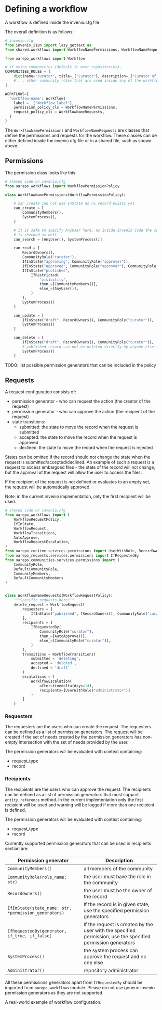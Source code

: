 

# Defining a workflow

<ToDo />

A workflow is defined inside the invenio.cfg file

The overall definition is as follows:

```python
# invenio.cfg
from invenio_i18n import lazy_gettext as _
from shared.workflows import WorkflowNamePermissions, WorkflowNameRequests

from oarepo_workflows import Workflow

# if using communities (default in most repositories).
COMMUNITIES_ROLES = [
    dict(name="curator", title=_("Curator"), description=_("Curator of the community")),
    # ... other community roles that are used inside any of the workflows are here
]

WORKFLOWS={
  'workflow-name': Workflow(
    label = _('Workflow label'),
    permission_policy_cls = WorkflowNamePermissions,
    request_policy_cls = WorkflowNameRequests,
  )
}
```

The `WorkflowNamePermissions` and `WorkflowNameRequests` are classes that define
the permissions and requests for the workflow. These classes can be either defined
inside the invenio.cfg file or in a shared file, such as shown above.


## Permissions

The permission class looks like this:

```python
# shared code or invenio.cfg
from oarepo_workflows import WorkflowPermissionPolicy

class WorkflowNamePermissions(WorkflowPermissionPolicy):

    # can_create can not use InState as no record exists yet
    can_create = [
        CommunityMembers(),
        SystemProcess(),
    ]

    # it is safe to specify AnyUser here, as inside invenio code the can_read
    # is checked as well
    can_search = [AnyUser(), SystemProcess()]

    can_read = [
        RecordOwners(),
        CommunityRole("curator"),
        IfInState("approving", CommunityRole("approver")),
        IfInState("approved", CommunityRole("approver"), CommunityRole("publisher")),
        IfInState("published",
            IfRestricted(
                "visibility",
                then_=[CommunityMembers()],
                else_=[AnyUser()],
            )
        ),
        SystemProcess()
    ]

    can_update = [
        IfInState("draft", RecordOwners(), CommunityRole("curator")),
        SystemProcess()
    ]

    can_delete = [
        IfInState("draft", RecordOwners(), CommunityRole("curator")),
        # published record can not be deleted directly by anyone else than system
        SystemProcess()
    ]
```

TODO: list possible permission generators that can be included in the policy

## Requests

A request configuration consists of:

* permission generator - who can request the action (the creator of the request)
* permission generator - who can approve the action (the recipient of the request)
* state transitions:
  * submitted: the state to move the record when the request is submitted
  * accepted: the state to move the record when the request is approved
  * declined: the state to move the record when the request is rejected

States can be omitted if the record should not change the state when the request
is submitted/accepted/declined. An example of such a request is a request to access
embargoed files - the state of the record will not change, but the approval of the
request will allow the user to access the files.

If the recipient of the request is not defined or evaluates to an empty set, the request
will be automatically approved.

Note: in the current invenio implementation, only the first recipient will be used.

```python
# shared code or invenio.cfg
from oarepo_workflows import (
    WorkflowRequestPolicy,
    IfInState,
    WorkflowRequest,
    WorkflowTransitions,
    AutoApprove,
    WorkflowRequestEscalation,
)
from oarepo_runtime.services.permissions import UserWithRole, RecordOwners
from oarepo_requests.services.permissions import IfRequestedBy
from oarepo_communities.services.permissions import (
    CommunityRole,
    DefaultCommunityRole,
    CommunityMembers,
    DefaultCommunityMembers
)


class WorkflowNameRequests(WorkflowRequestPolicy):
    """Specific requests here"""
    delete_request = WorkflowRequest(
        requesters = [
            IfInState("published", [RecordOwners(), CommunityRole("curator")]),
        ],
        recipients = [
            IfRequestedBy(
                CommunityRole("curator"),
                then_=[AutoApprove()],
                else_=[CommunityRole("curator")],
            )
        ],
        transitions = WorkflowTransitions(
            submitted = 'deleting',
            accepted = 'deleted',
            declined = 'draft'
        )
        escalations = [
            WorklfowEscalation(
                after=timedelta(days=14),
                recipients=[UserWithRole("administrator")]
            )
        ]
    )
```

### Requesters

The requesters are the users who can create the request. The requesters can be
defined as a list of permission generators. The request will be created if the
set of needs created by the permission generators has non-empty intersection
with the set of needs provided by the user.

The permission generators will be evaluated with context containing:
  * request_type
  * record

### Recipients

The recipients are the users who can approve the request. The recipients can be
defined as a list of permission generators that must support `entity_reference`
method. In the current implementation only the first recipient will be used and
warning will be logged if more than one recipient is defined.

The permission generators will be evaluated with context containing:
  * request_type
  * record

Currently supported permission generators that can be used in recipients section are:

| Permission generator | Description |
|----------------------|-------------|
| `CommunityMembers()` | all members of the community |
| `CommunityRole(role_name: str)` | the user must have the role in the community |
| `RecordOwners()` | the user must be the owner of the record |
| `IfInState(state_name: str, *permission_generators)` | If the record is in given state, use the specified permission generators |
| `IfRequestedBy(generator, if_true, if_false)` | If the request is created by the user with the specified permission, use the specified permission generators |
| `SystemProcess()` | the system process can approve the request and no one else |
| `Administrator()` | repository administrator |

All these permissions generators apart from `IfRequestedBy` should be imported from `oarepo_workflows` module.
Please do not use generic invenio permission generators as they are not supported.


<Cards>
    <Card title='Configuration example' arrow href="/customize/workflows/example">A real-world example of workflow configuration.</Card>
</Cards>
